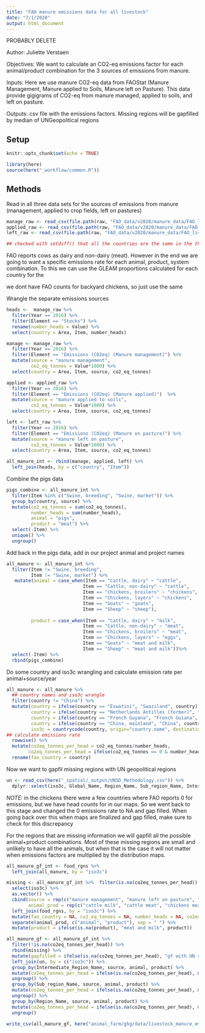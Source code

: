 ```yaml
---
title: "FAO manure emissions data for all livestock"
date: "7/1/2020"
output: html_document
---
```


PROBABLY DELETE

Author: Juliette Verstaen

Objectives: We want to calculate an CO2-eq emissions factor for each animal/product combination for the 3 sources of emissions from manure.

Inputs: Here we use manure CO2-eq data from FAOStat (Manure Management, Manure applied to Soils, Manure left on Pasture). This data provide gigigrams of CO2-eq from manure managed, applied to soils, and left on pasture.

Outputs: csv file with the emissions factors. Missing regions will be gapfilled by median of UNGeopolitical regions

## Setup
```r
knitr::opts_chunk$set(echo = TRUE)

library(here)
source(here("_workflow/common.R"))
```

## Methods
Read in all three data sets for the sources of emissions from manure (management, applied to crop fields, left on pastures)
```r
manage_raw <- read_csv(file.path(raw, "FAO_data/v2020/manure_data/FAO_livestock_manure_managed.csv"))
applied_raw <- read_csv(file.path(raw, "FAO_data/v2020/manure_data/FAO_livestock_manure_applied_soil.csv"))
left_raw <- read_csv(file.path(raw, "FAO_data/v2020/manure_data/FAO_livestock_manure_left_pasture.csv"))

## checked with setdiff() that all the countries are the same in the three data sets, they are
```

FAO reports cows as dairy and non-dairy (meat). However in the end we are going to want a specific emissions rate for each animal, product, system combination. To this we can use the GLEAM proportions calculated for each country for the 

we dont have FAO counts for backyard chickens, so just use the same 



Wrangle the separate emissions sources
```r
heads <-  manage_raw %>% 
  filter(Year == 2016) %>% 
  filter(Element == "Stocks") %>% 
  rename(number_heads = Value) %>% 
  select(country = Area, Item, number_heads) 

manage <- manage_raw %>% 
  filter(Year == 2016) %>% 
  filter(Element == "Emissions (CO2eq) (Manure management)") %>% 
  mutate(source = "manure management",
         co2_eq_tonnes = Value*1000) %>% 
  select(country = Area, Item, source, co2_eq_tonnes) 

applied <- applied_raw %>% 
  filter(Year == 2016) %>% 
  filter(Element == "Emissions (CO2eq) (Manure applied)")  %>% 
  mutate(source = "manure applied to soils",
         co2_eq_tonnes = Value*1000) %>% 
  select(country = Area, Item, source, co2_eq_tonnes) 

left <- left_raw %>% 
  filter(Year == 2016) %>% 
  filter(Element == "Emissions (CO2eq) (Manure on pasture)") %>% 
  mutate(source = "manure left on pasture",
         co2_eq_tonnes = Value*1000) %>% 
  select(country = Area, Item, source, co2_eq_tonnes) 

all_manure_int <- rbind(manage, applied, left) %>% 
  left_join(heads, by = c("country", "Item"))
```

Combine the pigs data
```r
pigs_combine <- all_manure_int %>% 
  filter(Item %in% c("Swine, breeding", "Swine, market")) %>% 
  group_by(country, source) %>% 
  mutate(co2_eq_tonnes = sum(co2_eq_tonnes),
         number_heads = sum(number_heads),
         animal = "pigs",
         product = "meat") %>% 
  select(-Item) %>% 
  unique() %>% 
  ungroup()
```

Add back in the pigs data, add in our project animal and project names
```r
all_manure <- all_manure_int %>% 
  filter(Item != "Swine, breeding",
         Item != "Swine, market") %>% 
   mutate(animal = case_when(Item == "Cattle, dairy" ~ "cattle",
                            Item == "Cattle, non-dairy" ~ "cattle",
                            Item == "Chickens, broilers" ~ "chickens",
                            Item == "Chickens, layers" ~ "chickens",
                            Item == "Goats" ~ "goats",
                            Item == "Sheep" ~ "sheep"),
  
         product = case_when(Item == "Cattle, dairy" ~ "milk",
                            Item == "Cattle, non-dairy" ~ "meat",
                            Item == "Chickens, broilers" ~ "meat",
                            Item == "Chickens, layers" ~ "eggs",
                            Item == "Goats" ~ "meat and milk",
                            Item == "Sheep" ~ "meat and milk"))%>% 
  select(-Item) %>% 
  rbind(pigs_combine) 
```

Do some country and iso3c wrangling and calculate emission rate per animal+source/year
```r
all_manure <- all_manure %>% 
  ## country names and iso3c wrangle
  filter(country != "China") %>% 
  mutate(country = ifelse(country == "Eswatini", "Swaziland", country),
         country = ifelse(country == "Netherlands Antilles (former)", "Bonaire, Sint Eustatius and Saba", country),
         country = ifelse(country == "French Guyana", "French Guiana", country),
         country = ifelse(country == "China, mainland", "China", country),
         iso3c = countrycode(country, origin="country.name", destination = "iso3c")) %>% 
## calculate emissions rate
  rowwise() %>% 
  mutate(co2eq_tonnes_per_head = co2_eq_tonnes/number_heads,
        co2eq_tonnes_per_head = ifelse(co2_eq_tonnes == 0 & number_heads == 0, 0, co2eq_tonnes_per_head)) %>% 
  rename(fao_country = country)
```

Now we want to gapfil missing regions with UN geopolitical regions
```r
un <- read_csv(here("_spatial/_output/UNSD_Methodology.csv")) %>% 
  dplyr::select(iso3c, Global_Name, Region_Name, Sub_region_Name, Intermediate_Region_Name, Region_Name)
```
*NOTE:* in the chickens there were a few countries where FAO reports 0 for emissions, but we have head counts for in our maps. So we went back to this stage and changed the 0 emissions rate to NA and gap filled. When going back over this when maps are finalized and gap filled, make sure to check for this discrepancy

For the regions that are missing information we will gapfill all the possible animal+product combinations. Most of these missing regions are small and unlikely to have all the animals, but when that is the case it will not matter when emissions factors are multiplied by the distribution maps.
```r
all_manure_gf_int <- food_rgns %>% 
  left_join(all_manure, by = "iso3c")

missing <- all_manure_gf_int %>%  filter(is.na(co2eq_tonnes_per_head)) %>% 
  select(iso3c) %>%
  as.vector() %>% 
  cbind(source = rep(c("manure management", "manure left on pasture", "manure applied to soils"), times = 28),
        animal_prod = rep(c("cattle milk", "cattle meat", "chickens meat", "chickens eggs", "goats", "sheep", "pigs meat"), each = 84)) %>% 
  left_join(food_rgns, by = "iso3c") %>% 
  mutate(fao_country = NA, co2_eq_tonnes = NA, number_heads = NA, co2eq_tonnes_per_head = NA) %>% 
  separate(animal_prod, c("animal", "product"), sep = " ") %>% 
  mutate(product = ifelse(is.na(product), "meat and milk", product))

all_manure_gf <- all_manure_gf_int %>% 
  filter(!is.na(co2eq_tonnes_per_head)) %>% 
  rbind(missing) %>% 
  mutate(gapfilled = ifelse(is.na(co2eq_tonnes_per_head), "gf with UN regions, a value here does not imply presence of livestock", NA)) %>% 
  left_join(un, by = c("iso3c")) %>% 
  group_by(Intermediate_Region_Name, source, animal, product) %>% 
  mutate(co2eq_tonnes_per_head = ifelse(is.na(co2eq_tonnes_per_head), mean(co2eq_tonnes_per_head, na.rm = TRUE), co2eq_tonnes_per_head)) %>% 
  ungroup() %>% 
  group_by(Sub_region_Name, source, animal, product) %>% 
  mutate(co2eq_tonnes_per_head = ifelse(is.na(co2eq_tonnes_per_head), mean(co2eq_tonnes_per_head, na.rm = TRUE), co2eq_tonnes_per_head)) %>% 
  ungroup() %>% 
  group_by(Region_Name, source, animal, product) %>% 
  mutate(co2eq_tonnes_per_head = ifelse(is.na(co2eq_tonnes_per_head), mean(co2eq_tonnes_per_head, na.rm = TRUE), co2eq_tonnes_per_head)) %>% 
  ungroup() 

write_csv(all_manure_gf, here("animal_farm/ghg/data/livestock_manure_emissions_gf.csv"))
```






